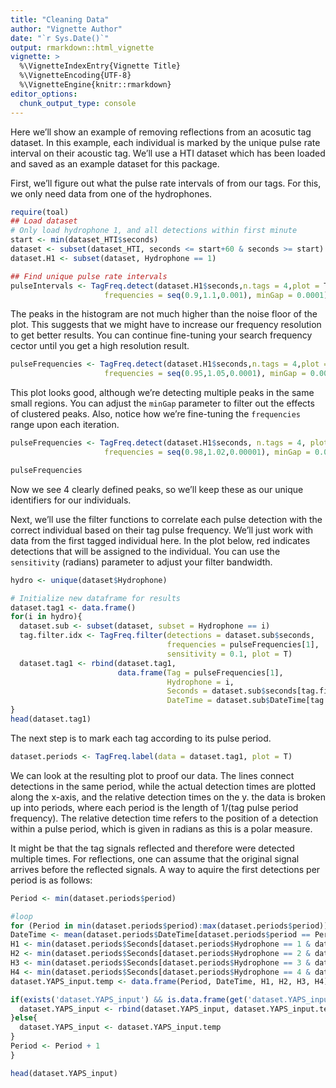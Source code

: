 ```yaml
---
title: "Cleaning Data"
author: "Vignette Author"
date: "`r Sys.Date()`"
output: rmarkdown::html_vignette
vignette: >
  %\VignetteIndexEntry{Vignette Title}
  %\VignetteEncoding{UTF-8}
  %\VignetteEngine{knitr::rmarkdown}
editor_options: 
  chunk_output_type: console
---
```


Here we'll show an example of removing reflections from an acosutic tag dataset.
In this example, each individual is marked by the unique pulse rate interval on their acoustic tag.
We'll use a HTI dataset which has been loaded and saved as an example dataset for this package.

First, we'll figure out what the pulse rate intervals of from our tags.
For this, we only need data from one of the hydrophones.

```r
require(toal)
## Load dataset
# Only load hydrophone 1, and all detections within first minute
start <- min(dataset_HTI$seconds)
dataset <- subset(dataset_HTI, seconds <= start+60 & seconds >= start)
dataset.H1 <- subset(dataset, Hydrophone == 1)

## Find unique pulse rate intervals
pulseIntervals <- TagFreq.detect(dataset.H1$seconds,n.tags = 4,plot = T,
                     frequencies = seq(0.9,1.1,0.001), minGap = 0.0001)
```

The peaks in the histogram are not much higher than the noise floor of the plot.
This suggests that we might have to increase our frequency resolution to get better results.
You can continue fine-tuning your search frequency cector until you get a high resolution result.

```r
pulseFrequencies <- TagFreq.detect(dataset.H1$seconds,n.tags = 4,plot = T,
                     frequencies = seq(0.95,1.05,0.0001), minGap = 0.0001)
```

This plot looks good, although we're detecting multiple peaks in the same small regions.
You can adjust the `minGap` parameter to filter out the effects of clustered peaks.
Also, notice how we're fine-tuning the `frequencies` range upon each iteration.

```r
pulseFrequencies <- TagFreq.detect(dataset.H1$seconds, n.tags = 4, plot = T,
                     frequencies = seq(0.98,1.02,0.00001), minGap = 0.001)

pulseFrequencies
```

Now we see 4 clearly defined peaks, so we'll keep these as our unique identifiers for our individuals.

Next, we'll use the filter functions to correlate each pulse detection with the correct individual based on their tag pulse frequency.
We'll just work with data from the first tagged individual here.
In the plot below, red indicates detections that will be assigned to the individual.
You can use the `sensitivity` (radians) parameter to adjust your filter bandwidth.  

```r
hydro <- unique(dataset$Hydrophone)

# Initialize new dataframe for results
dataset.tag1 <- data.frame()
for(i in hydro){
  dataset.sub <- subset(dataset, subset = Hydrophone == i)
  tag.filter.idx <- TagFreq.filter(detections = dataset.sub$seconds,
                                   frequencies = pulseFrequencies[1],
                                   sensitivity = 0.1, plot = T)
  dataset.tag1 <- rbind(dataset.tag1,
                        data.frame(Tag = pulseFrequencies[1],
                                   Hydrophone = i,
                                   Seconds = dataset.sub$seconds[tag.filter.idx[[1]]],
                                   DateTime = dataset.sub$DateTime[tag.filter.idx[[1]]]))
}
head(dataset.tag1)
```

The next step is to mark each tag according to its pulse period.

```r
dataset.periods <- TagFreq.label(data = dataset.tag1, plot = T)
```

We can look at the resulting plot to proof our data.
The lines connect detections in the same period, while the actual detection times are plotted along the x-axis, and the relative detection times on the y.
the data is broken up into periods, where each period is the length of 1/(tag pulse period frequency).
The relative detection time refers to the position of a detection within a pulse period, which is given in radians as this is a polar measure.

It might be that the tag signals reflected and therefore were detected multiple times. For reflections, one can assume that the original signal arrives before the reflected signals. A way to aquire the first detections per period is as follows:

```r
Period <- min(dataset.periods$period)

#loop
for (Period in min(dataset.periods$period):max(dataset.periods$period)) {
DateTime <- mean(dataset.periods$DateTime[dataset.periods$period == Period])
H1 <- min(dataset.periods$Seconds[dataset.periods$Hydrophone == 1 & dataset.periods$period == Period])
H2 <- min(dataset.periods$Seconds[dataset.periods$Hydrophone == 2 & dataset.periods$period == Period])
H3 <- min(dataset.periods$Seconds[dataset.periods$Hydrophone == 3 & dataset.periods$period == Period])
H4 <- min(dataset.periods$Seconds[dataset.periods$Hydrophone == 4 & dataset.periods$period == Period])
dataset.YAPS_input.temp <- data.frame(Period, DateTime, H1, H2, H3, H4)

if(exists('dataset.YAPS_input') && is.data.frame(get('dataset.YAPS_input'))){
  dataset.YAPS_input <- rbind(dataset.YAPS_input, dataset.YAPS_input.temp)
}else{
  dataset.YAPS_input <- dataset.YAPS_input.temp
}
Period <- Period + 1
}

head(dataset.YAPS_input)
```
